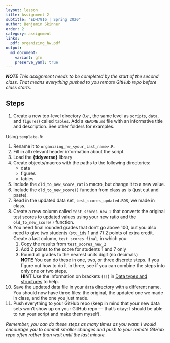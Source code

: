 ```yaml
---
layout: lesson
title: Assignment 2
subtitle: "EDH7916 | Spring 2020"
author: Benjamin Skinner
order: 2
category: assignment
links:
  pdf: organizing_hw.pdf
output:
  md_document:
    variant: gfm
    preserve_yaml: true
---
```


_**NOTE** This assignment needs to be completed by the start of the
second class. That means everything pushed to you remote GitHub repo
before class starts._

## Steps

1. Create a new top-level directory (_i.e._, the same level as
   `scripts`, `data`, and `figures`) called `tables`. Add a
   `README.md` file with an informative title and description. See
   other folders for examples.

Using `template.R`:

1. Rename it to `organizing_hw_<your_last_name>.R`.
1. Fill in all relevant header information about the script.
1. Load the **{tidyverse}** library
1. Create objects/macros with the paths to the following directories:
   - data
   - figures
   - tables
1. Include the `old_to_new_score_ratio` macro, but change it to a new
   value.
1. Include the `old_to_new_score()` function from class as is (just
   cut and paste).
1. Read in the updated data set, `test_scores_updated.RDS`, we made in
   class.
1. Create a new column called `test_scores_new_2` that converts the
   original test scores to updated values using your new ratio and the
   `old_to_new_score()` function.
1. You need final rounded grades that don't go above 100, but you also
   need to give two students (`stu_id`s 1 and 7) 2 points of extra
   credit. Create a last column, `test_scores_final`, in which you:
   1. Copy the results from `test_scores_new_2`
   1. Add 2 points to the score for students 1 and 7 only
   1. Round all grades to the nearest units digit (no decimals)  
   **NOTE** You can do these in one, two, or three discrete steps. If
   you figure out how to do it in three, see if you can combine the
   steps into only one or two steps.  
   **HINT** Use the information on brackets (`[]`) in [Data types and
   structures](https://edquant.github.io/edh7916/lessons/types_structures.html) to help.
1. Save the updated data file in your `data` directory with a
   different name. You should now have three files: the original, the
   updated one we made in class, and the one you just made.
1. Push everything to your GitHub repo (keep in mind that your new
   data sets won't show up on your GitHub repo --- that's okay: I
   should be able to run your script and make them myself).	  
  
_Remember, you can do these steps as many times as you want. I would
encourage you to commit smaller changes and push to your remote
GitHub repo often rather than wait until the last minute._

